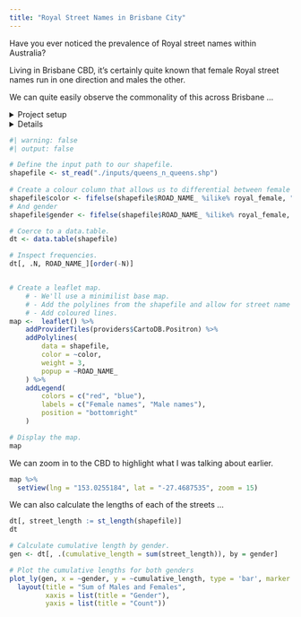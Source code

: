 ```yaml
---
title: "Royal Street Names in Brisbane City"
---
```


Have you ever noticed the prevalence of Royal street names within Australia?

Living in Brisbane CBD, it's certainly quite known that female Royal street names run in one direction and males the other.

We can quite easily observe the commonality of this across Brisbane ...


<details><summary>Project setup</summary>
```r
#| warning: false
#| output: false

# install.packages("sf")
# install.packages("rmapshaper")
# install.packages("leaflet")
# install.packages("rgeos")
# install.packages("plotly")

# Restore our r environment.
renv::restore(prompt = F)

# Load required packages.
library(sf)             # For reading Shape files.
library(rgeos)          # For reducing Shape files.
library(leaflet)        # Plotting Shape files.
library(data.table)     # For data.tables.
library(plotly)         # For plotsY.

# Define a regex pattern of word-bounded Royal female and males names.
royal_female <- "\\b(Adelaide|Cordelia|countess|Cordeilla|Ann|Queen|Victoria|Mary|Louise|Alexandra|Elizabeth|Alice|Margaret|Charlotte|Augusta|Helena|Maud|Agnes|Helene|Caroline|Olga|Louisa|Diana)\\b"
royal_male <- "\\b(Albert|George|Charles|Edward|earl|Christian|Frederick|Louis|Arthur|William|Henry|Alexander|John|Philip|Douglas|Ernest|Patrick|Friederike|Auguste|Francis|David|Augustus|Antony)\\b"
```
</details>

<details>

```r
if(F){
    # Read the shapefile
    shapefile <- st_read("C:\\temp\\QSC_Extracted_Data\\QSC_Extracted_Data_20240418_144922083000-53700\\Queensland_roads_and_tracks.shp")


    # We're only interested in Brisbane City and of the below road class types.
    shapefile <- shapefile[
        shapefile$LGA_NAME_R == "Brisbane City"
    , ]
    shapefile <- shapefile[shapefile$ROAD_NAME_ %ilike% royal_female | shapefile$ROAD_NAME_ %ilike% royal_male, ]

    dt <- data.table(shapefile)

    View(dt[, .N, ROAD_NAME_][order(-N)])


    remove <- "Saint Helena|Mary Ellen| HOLT |CHRISTIAN COL|M MAC|OUTREACH|E ANNE L|FARRIOR|WILLIAM FAR| LESLIE |TONGE|JOHN FRAN|JOHN FINN|SAINT GEOR|JOHN FISH| GOD |SAINT|BISHOP|JOHN BRI|ISLEY| ULM |ARTHUR GO|SIR DA|GASKIN|SIRETT|JOLLY|COOKMAN|E PAGE"

    shapefile <- shapefile[!shapefile$ROAD_NAME_ %ilike% remove, ]

    dt <- data.table(shapefile)

    View(dt[, .N, ROAD_NAME_][order(-N)])


    st_write(shapefile, "./inputs/queens_n_queens.shp")

    head(shapefile)
    }
```
</details>

```r
#| warning: false
#| output: false

# Define the input path to our shapefile.
shapefile <- st_read("./inputs/queens_n_queens.shp")
 
# Create a colour column that allows us to differential between female and male.
shapefile$color <- fifelse(shapefile$ROAD_NAME_ %ilike% royal_female, "red", "blue")
# And gender
shapefile$gender <- fifelse(shapefile$ROAD_NAME_ %ilike% royal_female, "Female", "Male")

# Coerce to a data.table.
dt <- data.table(shapefile)

# Inspect frequencies.
dt[, .N, ROAD_NAME_][order(-N)]


# Create a leaflet map.
    # - We'll use a minimilist base map.
    # - Add the polylines from the shapefile and allow for street name popups.
    # - Add coloured lines.
map <-  leaflet() %>%
    addProviderTiles(providers$CartoDB.Positron) %>%
    addPolylines(
        data = shapefile,
        color = ~color,
        weight = 3,
        popup = ~ROAD_NAME_
    ) %>%
    addLegend(
        colors = c("red", "blue"),
        labels = c("Female names", "Male names"),
        position = "bottomright"
    )
```

```r
# Display the map.
map
```

We can zoom in to the CBD to highlight what I was talking about earlier.
```r
map %>%
  setView(lng = "153.0255184", lat = "-27.4687535", zoom = 15)
```


We can also calculate the lengths of each of the streets ...

```r
dt[, street_length := st_length(shapefile)]
dt

# Calculate cumulative length by gender.
gen <- dt[, .(cumulative_length = sum(street_length)), by = gender]

# Plot the cumulative lengths for both genders
plot_ly(gen, x = ~gender, y = ~cumulative_length, type = 'bar', marker = list(color = c("pink", "#ADD8E6"))) %>%
  layout(title = "Sum of Males and Females",
         xaxis = list(title = "Gender"),
         yaxis = list(title = "Count"))
```

